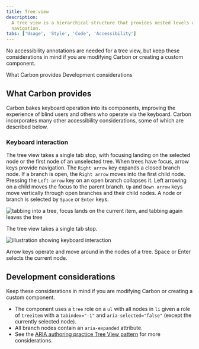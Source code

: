 ```yaml
---
title: Tree view
description:
  A tree view is a hierarchical structure that provides nested levels of
  navigation.
tabs: ['Usage', 'Style', 'Code', 'Accessibility']
---
```



<PageDescription>

No accessibility annotations are needed for a tree view, but keep these
considerations in mind if you are modifying Carbon or creating a custom
component.

</PageDescription>

<AnchorLinks>
  <AnchorLink>What Carbon provides</AnchorLink>
  <AnchorLink>Development considerations</AnchorLink>
</AnchorLinks>

<A11yStatusTable components="Treeview" />

## What Carbon provides

Carbon bakes keyboard operation into its components, improving the experience of
blind users and others who operate via the keyboard. Carbon incorporates many
other accessibility considerations, some of which are described below.

### Keyboard interaction

The tree view takes a single tab stop, with focusing landing on the selected
node or the first node of an unselected tree. When trees have focus, arrow keys
provide navigation. The `Right arrow` key expands a closed branch node. If a
branch is open, the `Right arrow` moves into the first child node. Pressing the
`Left arrow` key on an open branch collapses it. Left arrowing on a child moves
the focus to the parent branch. `Up` and `Down arrow` keys move vertically
through open branches and their child nodes. A node or branch is selected by
`Space` or `Enter` keys.

<Row>
<Column colLg={8}>

![tabbing into a tree, focus lands on the current item, and tabbing again leaves the tree](images/tree-view-accessibility-1.png)

<Caption>The tree view takes a single tab stop.</Caption>

</Column>
</Row>

<Row>
<Column colLg={8}>

![illustration showing keyboard interaction](images/tree-view-accessibility-2.png)

<Caption>
  Arrow keys operate and move around in the nodes of a tree. Space or Enter
  selects the current node.
</Caption>

</Column>
</Row>

## Development considerations

Keep these considerations in mind if you are modifying Carbon or creating a
custom component.

- The component uses a `tree` role on a `ul` with all nodes in `li` given a role
  of `treeitem` with a `tabindex="-1"` and `aria-selected="false"` (except the
  currently selected node).
- All branch nodes contain an `aria-expanded` attribute.
- See the
  [ARIA authoring practice Tree View pattern](https://www.w3.org/WAI/ARIA/apg/patterns/treeview/)
  for more considerations.
